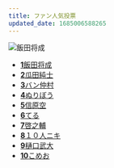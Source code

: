 ```yaml
---
title: ファン人気投票
updated_date: 1685006588265
---
```


![飯田将成](./iida_masanari.png)

- [**1**飯田将成](fighters/iida_masanari)
- [**2**瓜田純士](fighters/urita_junshi)
- [**3**バン仲村](fighters/ban_nakamura)
- [**4**ぬりぼう ](fighters/nuribo)
- [**5**信原空](fighters/nobuhara_sora)
- [**6**てる ](fighters/teru)
- [**7**啓之輔 ](fighters/keinosuke)
- [**8**１０人ニキ](fighters/junin_niki)
- [**9**樋口武大 ](fighters/higuchi_takehiro)
- [**10**こめお ](fighters/komeo)
